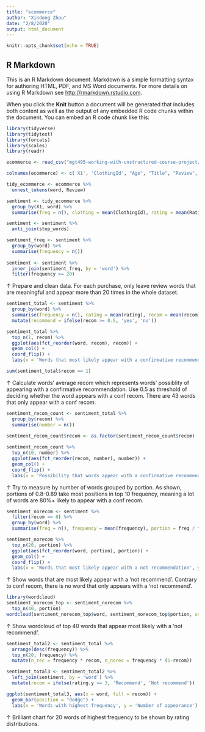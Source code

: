 ```yaml
---
title: "ecommerce"
author: "Xindong Zhou"
date: "2/8/2020"
output: html_document
---
```


```r
knitr::opts_chunk$set(echo = TRUE)
```

## R Markdown

This is an R Markdown document. Markdown is a simple formatting syntax for authoring HTML, PDF, and MS Word documents. For more details on using R Markdown see <http://rmarkdown.rstudio.com>.

When you click the **Knit** button a document will be generated that includes both content as well as the output of any embedded R code chunks within the document. You can embed an R code chunk like this:

```r
library(tidyverse)
library(tidytext)
library(forcats)
library(scales)
library(readr)

ecommerce <- read_csv("mgt495-working-with-unstructured-course-project/Womens Clothing E-Commerce Reviews.csv")

colnames(ecommerce) <- c('X1', 'ClothingId', "Age", "Title", "Review", "Rating", "RecommendedInd", "PositiveFeedbackCount", "DivisionName", "DepartmentName", "ClassName")
```


```r
tidy_ecommerce <- ecommerce %>%
  unnest_tokens(word, Review)

sentiment <- tidy_ecommerce %>%
  group_by(X1, word) %>%
  summarise(freq = n(), clothing = mean(ClothingId), rating = mean(Rating), recom = mean(RecommendedInd))

sentiment <- sentiment %>%
  anti_join(stop_words)

sentiment_freq <- sentiment %>%
  group_by(word) %>%
  summarise(frequency = n())
  
sentiment <- sentiment %>%
  inner_join(sentiment_freq, by = 'word') %>%
  filter(frequency >= 20)
```
↑ Prepare and clean data. For each purchase, only leave review words that are meaningful and appear more than 20 times in the whole dataset.

```r
sentiment_total <- sentiment %>%
  group_by(word) %>%
  summarise(frequency = n(), rating = mean(rating), recom = mean(recom)) %>%
  mutate(recommend = ifelse(recom >= 0.5, 'yes', 'no'))

sentiment_total %>%
  top_n(1, recom) %>%
  ggplot(aes(fct_reorder(word, recom), recom)) +
  geom_col() +
  coord_flip() +
  labs(x = 'Words that most likely appear with a confirmative recommendation', y = 'Likelyhood')

sum(sentiment_total$recom == 1)
```
↑ Calculate words' average recom which represents words' possiblity of appearing with a confirmative recommendation. Use 0.5 as threshold of deciding whether the word appears with a conf recom. There are 43 words that only appear with a conf recom.

```r
sentiment_recom_count <- sentiment_total %>%
  group_by(recom) %>%
  summarise(number = n())
  
sentiment_recom_count$recom <- as.factor(sentiment_recom_count$recom)

sentiment_recom_count %>%
  top_n(10, number) %>%
  ggplot(aes(fct_reorder(recom, number), number)) +
  geom_col() +
  coord_flip() +
  labs(x = 'Possibility that words appear with a confirmative recommendation', y = 'Number of words appearing with this possibility')
```
↑ Try to measure by number of words grouped by portion. As shown, portions of 0.8-0.89 take most positions in top 10 frequency, meaning a lot of words are 80%+ likely to appear with a conf recom.

```r
sentiment_norecom <- sentiment %>%
  filter(recom == 0) %>%
  group_by(word) %>%
  summarise(freq = n(), frequency = mean(frequency), portion = freq / frequency)

sentiment_norecom %>%
  top_n(20, portion) %>%
  ggplot(aes(fct_reorder(word, portion), portion)) +
  geom_col() +
  coord_flip() +
  labs(x = 'Words that most likely appear with a not recommendation', y = 'Likelyhood')
```
↑ Show words that are most likely appear with a 'not recommend'. Contrary to conf recom, there is no word that only appears with a 'not recommend'.

```r
library(wordcloud)
sentiment_norecom_top <- sentiment_norecom %>%
  top_n(40, portion)
wordcloud(sentiment_norecom_top$word, sentiment_norecom_top$portion, scale = c(2, 0.3), colors = brewer.pal(8,"Dark2"))
```
↑ Show wordcloud of top 40 words that appear most likely with a 'not recommend'.

```r
sentiment_total2 <- sentiment_total %>%
  arrange(desc(frequency)) %>%
  top_n(20, frequency) %>%
  mutate(n_rec = frequency * recom, n_norec = frequency * (1-recom))

sentiment_total3 <- sentiment_total2 %>%
  left_join(sentiment, by = 'word') %>%
  mutate(recom = ifelse(rating.y >= 3, 'Recommend', 'Not recommend'))

ggplot(sentiment_total3, aes(x = word, fill = recom)) +
  geom_bar(position = "dodge") +
  labs(x = 'Words with highest frequency', y = 'Number of appearance')
```
↑ Brilliant chart for 20 words of highest frequency to be shown by rating distributions.